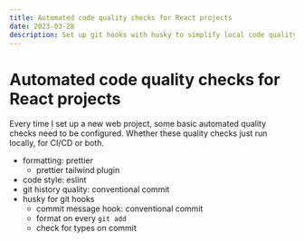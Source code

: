 ```yaml
---
title: Automated code quality checks for React projects
date: 2023-03-28
description: Set up git hooks with husky to simplify local code quality checks such as prettier, eslint and conventional commit.
---
```


# Automated code quality checks for React projects

Every time I set up a new web project, some basic automated quality checks need to be configured. Whether these quality checks just run locally, for CI/CD or both.

- formatting: prettier
  - prettier tailwind plugin
- code style: eslint
- git history quality: conventional commit
- husky for git hooks
  - commit message hook: conventional commit
  - format on every `git add`
  - check for types on commit
